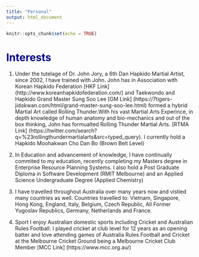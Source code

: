 ```yaml
---
title: "Personal"
output: html_document
---
```


<style type="text/css">

<<<<<<< HEAD
body {
    background-color: #4FB6C0;
  }

=======
>>>>>>> ef7ecdbdf26853cb5ecde0fb156353e790ebcf94
body{ /* Normal  */
      font-size: 18px;
  }
td {  /* Table  */
  font-size: 18px;
}
h1.title {
  font-size: 35px;
  color: Blue;
}
h1 { /* Header 1 */
  font-size: 28px;
  color: DarkBlue;
}

</style>


```r
knitr::opts_chunk$set(echo = TRUE)
```



# Interests
1. Under the tutelage of Dr. John Jory, a 6th Dan Hapkido Martial Artist, 
since 2002, I have trained with John. John has in Association with
Korean Hapkido Federation [HKF Link] (http://www.koreanhapkidofederation.com/)
and Taekwondo and Hapkido Grand Master Sung Soo Lee [GM Link] (https://7tigers-jidokwan.com/html/grand-master-sung-soo-lee.html)
formed a hybrid Martial Art called Rolling Thunder.With his vast Martial Arts Experince, in depth knowledge of human anatomy and bio-mechanics and out of the box thinking, John has formualted Rolling Thunder Martial Arts. [RTMA Link] (https://twitter.com/search?q=%23rollingthundermartialarts&src=typed_query).
I currently hold a Hapkido Moohakwan Cho Dan Bo (Brown Belt Level)

2. In Education and advancement of knowledge,
I have continually commited to my education, recently completing my Masters degree
in Enterprise Resource Planning Systems. I also hold a Post Graduate Diploma in 
Software Development (RMIT Melbourne) and an Applied Science Undergraduate Degree
(Applied Chemistry)

3. I have travelled throughout Australia over many years now and vistied many
countries as well. Countries travelled to: Vietnam, Singapore, Hong Kong, England, Italy, Belgium, Czech Republic, All Former Yugoslav Republics, Germany, Netherlands and France.

4. Sport
I enjoy Australian domestic sports including Cricket and Australian Rules Football.
I played cricket at club level for 12 years as an opening batter and love
attending games of Australia Rules Football and Cricket at the Melbourne Cricket Ground
being a Melbourne Cricket Club Member
[MCC Link] (https://www.mcc.org.au/)


